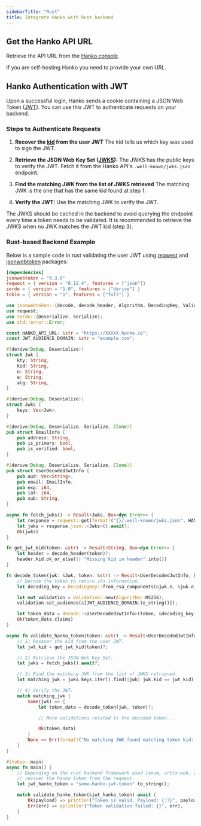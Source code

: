 ```yaml
---
sidebarTitle: "Rust"
title: Integrate Hanko with Rust backend
---
```


## Get the Hanko API URL

Retrieve the API URL from the [Hanko console](https://cloud.hanko.io/).

<Note>If you are self-hosting Hanko you need to provide your own URL.</Note>

## Hanko Authentication with JWT

Upon a successful login, Hanko sends a cookie containing a JSON Web Token ([JWT](https://datatracker.ietf.org/doc/html/rfc7519)). You can use this JWT to authenticate requests on your backend.

### Steps to Authenticate Requests

1. **Recover the [kid](https://datatracker.ietf.org/doc/html/rfc7517#section-4.5) from the user JWT** The kid tells us which key was used to sign the JWT.

2. **Retrieve the JSON Web Key Set ([JWKS](https://datatracker.ietf.org/doc/html/rfc7517)):** The JWKS has the public keys to verify the JWT. Fetch it from the Hanko API's `.well-known/jwks.json` endpoint.

3. **Find the matching JWK from the list of JWKS retrieved** The matching JWK is the one that has the same kid found at step 1.

4. **Verify the JWT:** Use the matching JWK to verify the JWT.

<Warning>
  The JWKS should be cached in the backend to avoid querying the endpoint every
  time a token needs to be validated. It is recommended to retrieve the JWKS
  when no JWK matches the JWT kid (step 3).
</Warning>

### Rust-based Backend Example

Below is a sample code in rust validating the user JWT using [reqwest](https://github.com/seanmonstar/reqwest) and [jsonwebtoken](https://github.com/Keats/jsonwebtoken) packages:

```toml Cargo.toml
[dependencies]
jsonwebtoken = "9.3.0"
reqwest = { version = "0.12.4", features = ["json"]}
serde = { version = "1.0", features = ["derive"] }
tokio = { version = "1", features = ["full"] }
```

```rust main.rs
use jsonwebtoken::{decode, decode_header, Algorithm, DecodingKey, Validation};
use reqwest;
use serde::{Deserialize, Serialize};
use std::error::Error;

const HANKO_API_URL: &str = "https://XXXXX.hanko.io";
const JWT_AUDIENCE_DOMAIN: &str = "example.com";

#[derive(Debug, Deserialize)]
struct Jwk {
    kty: String,
    kid: String,
    n: String,
    e: String,
    alg: String,
}

#[derive(Debug, Deserialize)]
struct Jwks {
    keys: Vec<Jwk>,
}

#[derive(Debug, Deserialize, Serialize, Clone)]
pub struct EmailInfo {
    pub address: String,
    pub is_primary: bool,
    pub is_verified: bool,
}

#[derive(Debug, Deserialize, Serialize, Clone)]
pub struct UserDecodedJwtInfo {
    pub aud: Vec<String>,
    pub email: EmailInfo,
    pub exp: i64,
    pub iat: i64,
    pub sub: String,
}

async fn fetch_jwks() -> Result<Jwks, Box<dyn Error>> {
    let response = reqwest::get(format!("{}/.well-known/jwks.json", HANKO_API_URL)).await?;
    let jwks = response.json::<Jwks>().await?;
    Ok(jwks)
}

fn get_jwt_kid(token: &str) -> Result<String, Box<dyn Error>> {
    let header = decode_header(token)?;
    header.kid.ok_or_else(|| "Missing kid in header".into())
}

fn decode_token(jwk: &Jwk, token: &str) -> Result<UserDecodedJwtInfo, Box<dyn Error>> {
    // Decode the token to return its information.
    let decoding_key = DecodingKey::from_rsa_components(&jwk.n, &jwk.e)?;

    let mut validation = Validation::new(Algorithm::RS256);
    validation.set_audience(&[JWT_AUDIENCE_DOMAIN.to_string()]);

    let token_data = decode::<UserDecodedJwtInfo>(token, &decoding_key, &validation)?;
    Ok(token_data.claims)
}

async fn validate_hanko_token(token: &str) -> Result<UserDecodedJwtInfo, Box<dyn Error>> {
    // 1) Recover the kid from the user JWT.
    let jwt_kid = get_jwt_kid(token)?;

    // 2) Retrieve the JSON Web Key Set.
    let jwks = fetch_jwks().await?;

    // 3) Find the matching JWK from the list of JWKS retrieved.
    let matching_jwk = jwks.keys.iter().find(|jwk| jwk.kid == jwt_kid);

    // 4) Verify the JWT.
    match matching_jwk {
        Some(jwk) => {
            let token_data = decode_token(jwk, token)?;

            // More validations related to the decoded token...

            Ok(token_data)
        }
        None => Err(format!("No matching JWK found matching token kid: {}", jwt_kid).into()),
    }
}

#[tokio::main]
async fn main() {
    // Depending on the rust backend framework used (axum, artix-web, rocket...),
    // recover the hanko token from the request.
    let jwt_hanko_token = "some-hanko-jwt-token".to_string();

    match validate_hanko_token(&jwt_hanko_token).await {
        Ok(payload) => println!("Token is valid. Payload: {:?}", payload),
        Err(err) => eprintln!("Token validation failed: {}", err),
    }
}

```
